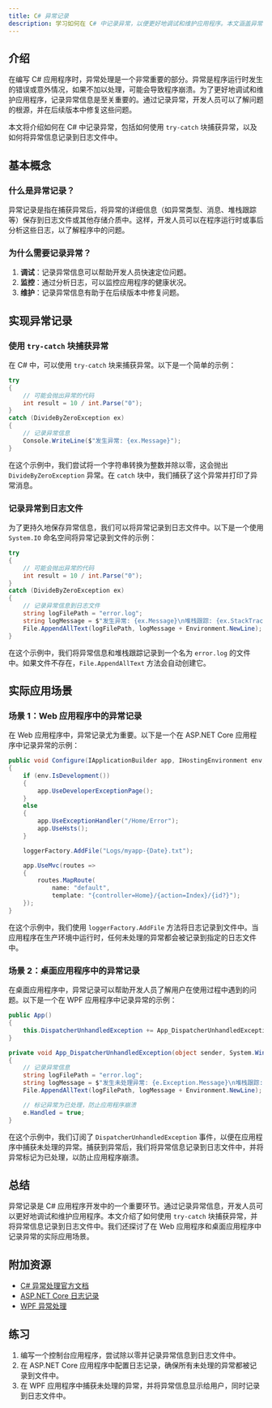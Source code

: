 ```yaml
---
title: C# 异常记录
description: 学习如何在 C# 中记录异常，以便更好地调试和维护应用程序。本文涵盖异常记录的基本概念、实现方法以及实际应用场景。
---
```


## 介绍

在编写 C# 应用程序时，异常处理是一个非常重要的部分。异常是程序运行时发生的错误或意外情况，如果不加以处理，可能会导致程序崩溃。为了更好地调试和维护应用程序，记录异常信息是至关重要的。通过记录异常，开发人员可以了解问题的根源，并在后续版本中修复这些问题。

本文将介绍如何在 C# 中记录异常，包括如何使用 `try-catch` 块捕获异常，以及如何将异常信息记录到日志文件中。

## 基本概念

### 什么是异常记录？

异常记录是指在捕获异常后，将异常的详细信息（如异常类型、消息、堆栈跟踪等）保存到日志文件或其他存储介质中。这样，开发人员可以在程序运行时或事后分析这些日志，以了解程序中的问题。

### 为什么需要记录异常？

1. **调试**：记录异常信息可以帮助开发人员快速定位问题。
2. **监控**：通过分析日志，可以监控应用程序的健康状况。
3. **维护**：记录异常信息有助于在后续版本中修复问题。

## 实现异常记录

### 使用 `try-catch` 块捕获异常

在 C# 中，可以使用 `try-catch` 块来捕获异常。以下是一个简单的示例：

```csharp
try
{
    // 可能会抛出异常的代码
    int result = 10 / int.Parse("0");
}
catch (DivideByZeroException ex)
{
    // 记录异常信息
    Console.WriteLine($"发生异常: {ex.Message}");
}
```

在这个示例中，我们尝试将一个字符串转换为整数并除以零，这会抛出 `DivideByZeroException` 异常。在 `catch` 块中，我们捕获了这个异常并打印了异常消息。

### 记录异常到日志文件

为了更持久地保存异常信息，我们可以将异常记录到日志文件中。以下是一个使用 `System.IO` 命名空间将异常记录到文件的示例：

```csharp
try
{
    // 可能会抛出异常的代码
    int result = 10 / int.Parse("0");
}
catch (DivideByZeroException ex)
{
    // 记录异常信息到日志文件
    string logFilePath = "error.log";
    string logMessage = $"发生异常: {ex.Message}\n堆栈跟踪: {ex.StackTrace}";
    File.AppendAllText(logFilePath, logMessage + Environment.NewLine);
}
```

在这个示例中，我们将异常信息和堆栈跟踪记录到一个名为 `error.log` 的文件中。如果文件不存在，`File.AppendAllText` 方法会自动创建它。

## 实际应用场景

### 场景 1：Web 应用程序中的异常记录

在 Web 应用程序中，异常记录尤为重要。以下是一个在 ASP.NET Core 应用程序中记录异常的示例：

```csharp
public void Configure(IApplicationBuilder app, IHostingEnvironment env, ILoggerFactory loggerFactory)
{
    if (env.IsDevelopment())
    {
        app.UseDeveloperExceptionPage();
    }
    else
    {
        app.UseExceptionHandler("/Home/Error");
        app.UseHsts();
    }

    loggerFactory.AddFile("Logs/myapp-{Date}.txt");

    app.UseMvc(routes =>
    {
        routes.MapRoute(
            name: "default",
            template: "{controller=Home}/{action=Index}/{id?}");
    });
}
```

在这个示例中，我们使用 `loggerFactory.AddFile` 方法将日志记录到文件中。当应用程序在生产环境中运行时，任何未处理的异常都会被记录到指定的日志文件中。

### 场景 2：桌面应用程序中的异常记录

在桌面应用程序中，异常记录可以帮助开发人员了解用户在使用过程中遇到的问题。以下是一个在 WPF 应用程序中记录异常的示例：

```csharp
public App()
{
    this.DispatcherUnhandledException += App_DispatcherUnhandledException;
}

private void App_DispatcherUnhandledException(object sender, System.Windows.Threading.DispatcherUnhandledExceptionEventArgs e)
{
    // 记录异常信息
    string logFilePath = "error.log";
    string logMessage = $"发生未处理异常: {e.Exception.Message}\n堆栈跟踪: {e.Exception.StackTrace}";
    File.AppendAllText(logFilePath, logMessage + Environment.NewLine);

    // 标记异常为已处理，防止应用程序崩溃
    e.Handled = true;
}
```

在这个示例中，我们订阅了 `DispatcherUnhandledException` 事件，以便在应用程序中捕获未处理的异常。捕获到异常后，我们将异常信息记录到日志文件中，并将异常标记为已处理，以防止应用程序崩溃。

## 总结

异常记录是 C# 应用程序开发中的一个重要环节。通过记录异常信息，开发人员可以更好地调试和维护应用程序。本文介绍了如何使用 `try-catch` 块捕获异常，并将异常信息记录到日志文件中。我们还探讨了在 Web 应用程序和桌面应用程序中记录异常的实际应用场景。

## 附加资源

- [C# 异常处理官方文档](https://docs.microsoft.com/en-us/dotnet/csharp/programming-guide/exceptions/)
- [ASP.NET Core 日志记录](https://docs.microsoft.com/en-us/aspnet/core/fundamentals/logging/?view=aspnetcore-5.0)
- [WPF 异常处理](https://docs.microsoft.com/en-us/dotnet/desktop/wpf/app-development/exception-handling-in-wpf)

## 练习

1. 编写一个控制台应用程序，尝试除以零并记录异常信息到日志文件中。
2. 在 ASP.NET Core 应用程序中配置日志记录，确保所有未处理的异常都被记录到文件中。
3. 在 WPF 应用程序中捕获未处理的异常，并将异常信息显示给用户，同时记录到日志文件中。

